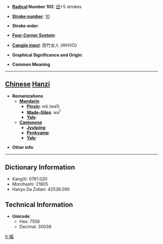 * '''[[Wiktionary:Chinese radical index| Radical]] Number 102''': [[Wiktionary:Chinese radical index 田|田]]+5 strokes

* '''[[Wiktionary:Chinese total strokes index|Stroke number]]''': [[Wiktionary:Chinese total strokes index 10|10]]

* '''Stroke order''': 

* '''[[Wiktionary:Chinese four corner index|Four-Corner System]]''': 

* '''[[Wiktionary:Chinese Cangjie index|Cangjie input]]''': 田竹女人 (WHVO)

* '''Graphical Significance and Origin''': 

* '''Common Meaning'''

----

== [[Chinese]] [[Hanzi]] ==

* '''Romanizations'''
** '''[[Mandarin]]'''
*** '''[[Pinyin]]''': wā (wa1)
*** '''[[Wade-Giles]]''': wa<sup>1</sup>
*** '''[[Yale]]''': 
** '''[[Cantonese]]'''
*** '''[[Jyutping]]''':
*** '''[[Penkyamp]]''': 
*** '''[[Yale]]''': 

* '''Other info''': 

----

== Dictionary Information ==

* KangXi: 0761.020
* Morohashi: 21805
* Hanyu Da Zidian: 42536.090

== Technical Information ==

* '''Unicode''':
** Hex: 7556
** Decimal: 30038

[[fr:畖]]